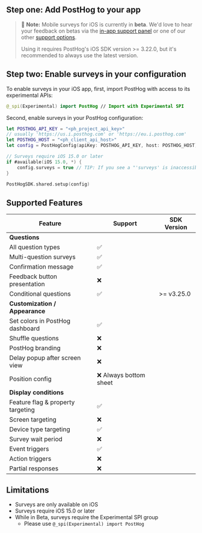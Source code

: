 ## Step one: Add PostHog to your app

> 🚧 **Note:** Mobile surveys for iOS is currently in **beta**. We'd love to hear your feedback on betas via the [in-app support panel](https://us.posthog.com#panel=support%3Afeedback%3Asurveys%3Alow%3Atrue) or one of our other [support options](/docs/support-options).
>
> Using it requires PostHog's iOS SDK version >= 3.22.0, but it's recommended to always use the latest version.


<IOSInstall />


## Step two: Enable surveys in your configuration

To enable surveys in your iOS app, first, import PostHog with access to its experimental APIs:

```swift
@_spi(Experimental) import PostHog // Import with Experimental SPI
```

Second, enable surveys in your PostHog configuration:

```swift
let POSTHOG_API_KEY = "<ph_project_api_key>"
// usually 'https://us.i.posthog.com' or 'https://eu.i.posthog.com'
let POSTHOG_HOST = "<ph_client_api_host>"
let config = PostHogConfig(apiKey: POSTHOG_API_KEY, host: POSTHOG_HOST) // TIP: host is optional if you use https://us.i.posthog.com

// Surveys require iOS 15.0 or later
if #available(iOS 15.0, *) {
    config.surveys = true // TIP: If you see a "'surveys' is inaccessible due to '@_spi' protection level" build error, please see step 1 above.
}

PostHogSDK.shared.setup(config)
```

## Supported Features

| Feature                           | Support                            | SDK Version                        |
| --------------------------------- | ---------------------------------- |------------------------------------|
| **Questions**                                                                                               |
| All question types                | ✅                                 |                                    |
| Multi-question surveys            | ✅                                 |                                    |
| Confirmation message              | ✅                                 |                                    |
| Feedback button presentation      | ❌                                 |                                    |
| Conditional questions             | ✅                                 | >= v3.25.0                         |
| **Customization / Appearance**                                                                              |
| Set colors in PostHog dashboard   | ✅                                 |                                    |
| Shuffle questions                 | ❌                                 |                                    |
| PostHog branding                  | ❌                                 |                                    |
| Delay popup after screen view     | ❌                                 |                                    |
| Position config                   | ❌ Always bottom sheet             |                                    |
| **Display conditions**                                                                                      |
| Feature flag & property targeting | ✅                                 |                                    |
| Screen targeting                  | ❌                                 |                                    |
| Device type targeting             | ✅                                 |                                    |
| Survey wait period                | ❌                                 |                                    |
| Event triggers                    | ✅                                 |                                    |
| Action triggers                   | ❌                                 |                                    |
| Partial responses                 | ❌                                 |                                    |

## Limitations

- Surveys are only available on iOS
- Surveys require iOS 15.0 or later
- While in Beta, surveys require the Experimental SPI group
    - Please use `@_spi(Experimental) import PostHog`
